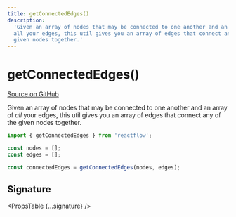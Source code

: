 ```yaml
---
title: getConnectedEdges()
description:
  'Given an array of nodes that may be connected to one another and an array of
  all your edges, this util gives you an array of edges that connect any of the
  given nodes together.'
---
```



# getConnectedEdges()

[Source on GitHub](https://github.com/wbkd/react-flow/blob/bacaa99c73b347856f63c5d495f5a0829be1e431/packages/core/src/utils/graph.ts/#L267)

Given an array of nodes that may be connected to one another and an array of
_all_ your edges, this util gives you an array of edges that connect any of the
given nodes together.

```js
import { getConnectedEdges } from 'reactflow';

const nodes = [];
const edges = [];

const connectedEdges = getConnectedEdges(nodes, edges);
```

## Signature

<PropsTable {...signature} />

